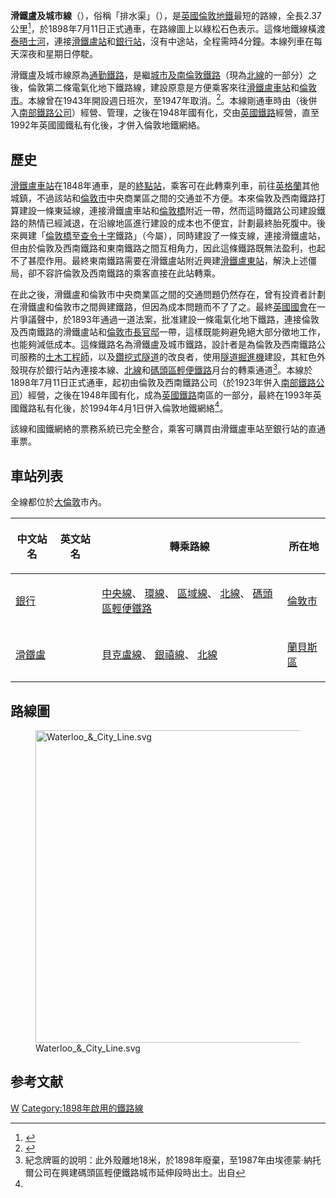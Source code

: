 {{TfL Translations}}
{{noteTA
|G1=Railway
|1=zh-hans:滑铁卢及城市线; zh-hant:滑鐵盧及城市線; zh-tw:滑鐵盧及城市線; zh-hk:窩打老及城市綫
|2=zh-hans:滑铁卢; zh-hant:滑鐵盧; zh-tw:滑鐵盧; zh-hk:窩打老
}}
{{Infobox rail line
| name   = [[File:W&c_line_roundel_(no_text).svg|20px]]滑鐵盧及城市線
| other_name        = Waterloo & City line
| logo        = Waterloo & City line flag box.svg
| logo_width  = 250
| logo_alt    = 
| image       = Bank station Waterloo & City line train.JPG
| image_width = 250
| caption   = 一列在银行站停靠的1992年型列車
| type        = 深层隧道
| mapcolour     = <font color={{LUL color|W&C}}>█</font> 绿松石色
| mapcolourlink = 倫敦地鐵路線圖
| system      = [[伦敦地铁|伦敦地铁]]
| locale     = {{ENG}}[[大倫敦|大倫敦]]
| stations    = 2
| ridership  = 15,892,000人次（2011/12）<ref name="linefacts"/>
| begin_operation= 1898年
| depot       = 滑鐵盧車廠
| stock       = {{Link-en|倫敦地鐵1992年型列車|London Underground 1992 Stock|1992年型列車}}
| fleet_size = 4卡编组
| linelength  = {{convert|2.37|km|mi|lk=on}}
| gauge       = {{RailGauge|4ft8.5in}}
| website     = [http://www.tfl.gov.uk/ tfl.gov.uk]
| map_name    = [[伦敦交通局|伦敦交通局]]的铁路线路
| map         = {{London rail lines}}
| map_state   = collapsed
}}
{{倫敦地鐵RDT/滑鐵盧及城市線}}
'''滑鐵盧及城市線'''（{{lang-en|'''Waterloo & City Line'''}}），俗稱「排水渠」（{{lang-en|The Drain}}），是[[英國|英國]][[倫敦地鐵|倫敦地鐵]]最短的路線，全長2.37公里<ref name="linefacts">{{Cite web|language=en |url=http://www.tfl.gov.uk/corporate/modesoftransport/londonunderground/keyfacts/13177.aspx |title=Line Facts – Waterloo & City line |publisher=[[倫敦交通局|倫敦交通局]] |accessdate=2011年6月29日 |deadurl=yes |archiveurl=https://web.archive.org/web/20130331061438/http://www.tfl.gov.uk/corporate/modesoftransport/londonunderground/keyfacts/13177.aspx |archivedate=2013年3月31日 }}</ref>，於1898年7月11日正式通車，在路線圖上以綠松石色表示。這條地鐵線橫渡[[泰晤士河|泰晤士河]]，連接[[滑鐵盧站_(倫敦地鐵)|滑鐵盧站]]和[[銀行與紀念碑站|銀行站]]，沒有中途站，全程需時4分鐘。本線列車在每天深夜和星期日停駛。

滑鐵盧及城市線原為[[通勤鐵路|通勤鐵路]]，是繼[[城市及南倫敦鐵路|城市及南倫敦鐵路]]（現為[[北線|北線]]的一部分）之後，倫敦第二條電氣化地下鐵路線，建設原意是方便乘客來往[[滑鐵盧車站|滑鐵盧車站]]和[[倫敦市|倫敦市]]。本線曾在1943年開設週日班次，至1947年取消。<ref>{{Cite web|language=en|url=http://www.davros.org/rail/culg/waterloo.html|title=Waterloo & City Line|date=2007年12月14日|work=Clive's Underground Line Guides|publisher=Clive Feather|accessdate=2011年6月29日|archive-date=2015年4月12日|archive-url=https://web.archive.org/web/20150412031513/http://www.davros.org/rail/culg/waterloo.html|dead-url=yes}}</ref>。本線剛通車時由{{en-link|倫敦與西南鐵路|London and South Western Railway}}（後併入[[南部鐵路公司|南部鐵路公司]]）經營、管理，之後在1948年國有化，交由[[英國鐵路|英國鐵路]]經營，直至1992年英國國鐵私有化後，才併入倫敦地鐵網絡。

==歷史==
[[滑鐵盧車站|滑鐵盧車站]]在1848年通車，是{{en-link|倫敦及西南鐵路|London and South Western Railway}}的[[鐵路車站#終點站|終點站]]，乘客可在此轉乘列車，前往[[英格蘭|英格蘭]]其他城鎮，不過該站和[[倫敦市|倫敦市]]中央商業區之間的交通並不方便。本來倫敦及西南鐵路打算建設一條東延線，連接滑鐵盧車站和[[倫敦橋|倫敦橋]]附近一帶，然而這時鐵路公司建設鐵路的熱情已經減退，在沿線地區進行建設的成本也不便宜，計劃最終胎死腹中。後來{{en-link|東南鐵路 (1836年－1922年)|South Eastern Railway (England)|東南鐵路}}興建「[[倫敦橋站|倫敦橋]]至[[查令十字車站|查令十字]]鐵路」（今屬{{en-link|東南主線|South Eastern Main Line}}），同時建設了一條支線，連接滑鐵盧站，但由於倫敦及西南鐵路和東南鐵路之間互相角力，因此這條鐵路既無法盈利，也起不了甚麼作用。最終東南鐵路需要在滑鐵盧站附近興建[[滑鐵盧東站|滑鐵盧東站]]，解決上述僵局，卻不容許倫敦及西南鐵路的乘客直接在此站轉乘。

在此之後，滑鐵盧和倫敦市中央商業區之間的交通問題仍然存在，曾有投資者計劃在滑鐵盧和倫敦市之間興建鐵路，但因為成本問題而不了了之。最終[[英國國會|英國國會]]在一片爭議聲中，於1893年通過一道法案，批准建設一條電氣化地下鐵路，連接倫敦及西南鐵路的滑鐵盧站和[[倫敦市長官邸|倫敦市長官邸]]一帶，這樣既能夠避免絕大部分徵地工作，也能夠減低成本。這條鐵路名為滑鐵盧及城市鐵路，設計者是為倫敦及西南鐵路公司服務的[[土木工程師|土木工程師]]{{en-link|W·R·加爾布雷斯|W. R. Galbraith}}，以及[[鑽挖式隧道|鑽挖式隧道]]的改良者{{en-link|詹姆斯·亨利·格雷哈特|James Henry Greathead}}，使用[[隧道掘進機|隧道掘進機]]建設，其紅色外殼現存於銀行站內連接本線、[[北線|北線]]和[[碼頭區輕便鐵路|碼頭區輕便鐵路]]月台的轉乘通道<ref>紀念牌匾的說明：此外殼離地18米，於1898年廢棄，至1987年由埃德蒙·納托爾公司在興建碼頭區輕便鐵路城市延伸段時出土。出自{{cite book|language=en|last=Gillham|first=John C|title=The Waterloo & City Railway|year=2001年|publisher=The Oakwood Press}}</ref>。本線於1898年7月11日正式通車，起初由倫敦及西南鐵路公司（於1923年併入[[南部鐵路公司|南部鐵路公司]]）經營，之後在1948年國有化，成為[[英國鐵路|英國鐵路]]南區的一部分，最終在1993年英國鐵路私有化後，於1994年4月1日併入倫敦地鐵網絡<ref name="linefacts"/>。

該線和國鐵網絡的票務系統已完全整合，乘客可購買由滑鐵盧車站至銀行站的直通車票。

==車站列表==
全線都位於[[大倫敦|大倫敦]]市內。
{| class="wikitable"
|-
!中文站名
!英文站名
!轉乘路線
!所在地
|-style="border-top:solid 3px #{{LUL colour|Waterloo & City}};"
|[[銀行及紀念碑站|銀行]]
|{{lang|en|Bank}}
|{{rint|london|central}} [[中央線_(倫敦地鐵)|中央線]]、{{rint|london|circle}} [[環線_(倫敦地鐵)|環線]]、{{rint|london|district}} [[區域線|區域線]]、{{rint|london|northern}} [[北線|北線]]、{{rint|london|dlr}} [[碼頭區輕便鐵路|碼頭區輕便鐵路]]
|[[倫敦市|倫敦市]]
|-
|[[滑鐵盧站_(倫敦地鐵)|滑鐵盧]]
|{{lang|en|Waterloo}}
|{{rint|london|bakerloo}} [[貝克盧線|貝克盧線]]、{{rint|london|jubilee}} [[銀禧線|銀禧線]]、{{rint|london|northern}} [[北線|北線]]
|[[蘭貝斯區|蘭貝斯區]]
|}

== 路線圖 ==
[[File:Waterloo_&_City_Line.svg|500px]]

== 参考文献==
<div class="references-small">
<references />
</div>

{{倫敦地鐵滑鐵盧及城市線}}
{{倫敦公共交通}} 

[[Category:倫敦地鐵路線|W]]
[[Category:1898年啟用的鐵路線|Category:1898年啟用的鐵路線]]